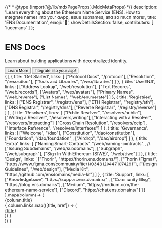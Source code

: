{/* * @type {import('@/lib/mdxPageProps').MdxMetaProps} */}
description: 'Learn everything about the Ethereum Name Service (ENS). How to integrate names into your dApp, issue subnames, and so much more!',
title: 'ENS Documentation',
emoji: '👋',
showDetailsSection: false,
contributors: [
'lucemans'
]
};

<div className="bg-ens-light-background-secondary dark:bg-ens-dark-background-secondary">
<div className="max-w-5xl mx-auto space-y-4 py-16 px-4 sm:px-6">

<h1>ENS Docs</h1>

<p>Learn about building applications with decentralized identity.</p>

<div className="flex gap-3 flex-col sm:flex-row">
    <Button href="/learn/protocol">Learn More</Button>
    <Button variant="secondary" href="/web/quickstart">Integrate into your app!</Button>
</div>
</div>
</div>

<div className="max-w-5xl !mx-auto space-y-4 pt-6 px-4 sm:px-6 w-full">
<div className="grid grid-cols-2 lg:grid-cols-4 gap-4">
    {
        [
            {
                title: 'Get Started',
                links: [
                    ["Protocol Docs", "/protocol"],
                    ["Resolution", "/resolution"],
                    ["Tools and Libraries", "/web/libraries"]
                ]
            },
            {
                title: 'Use ENS',
                links: [
                    ["Address Lookup", "/web/resolution"],
                    ["Text Records", "/web/records"],
                    ["Avatars", "/web/avatars"],
                    ["Primary Names", "/web/reverse"],
                    ["List Names", "/web/enumerate"]
                ]
            },
            {
                title: 'Registries',
                links: [
                    ["ENS Registrar", "/registry/ens"],
                    ["ETH Registrar", "/registry/eth"],
                    ["DNS Registrar", "/registry/dns"],
                    ["Reverse Registrar", "/registry/reverse"]
                ]
            },
            {
                title: 'Resolvers',
                links: [
                    ["Public Resolver", "/resolvers/public"],
                    ["Writing a Resolver", "/resolvers/writing"],
                    ["Interacting with a Resolver", "/resolvers/interacting"],
                    ["Cross Chain Resolution", "/resolvers/ccip"],
                    ["Interface Reference", "/resolvers/interfaces"]
                ]
            },
            {
                title: 'Governance',
                links: [
                    ["Welcome", "/dao"],
                    ["Constitution", "/dao/constitution"],
                    ["Foundation", "/dao/foundation"],
                    ["Airdrop", "/dao/airdrop"]
                ]
            },
            {
                title: 'Extra',
                links: [
                    ["Naming Smart-Contracts", "/web/naming-contracts"],
                    // ["Issuing Subdomains", "/web/subdomains"],
                    ["Subgraph", "/web/subgraph"],
                    ["Sign In With Ethereum (SIWE)", "/web/siwe"]
                ]
            },
            {
                title: 'Design',
                links: [
                    ["Thorin", "https://thorin.ens.domains/"],
                    ["Thorin (Figma)", "https://www.figma.com/community/file/1303431204471074291"],
                    ["Design Guidelines", "/web/design"],
                    ["Media Kit", "https://github.com/ensdomains/media-kit"]
                ]
            },
            {
                title: 'Support',
                links: [
                    ["Knowledgebase", "https://support.ens.domains/"],
                    ["Community Blog", "https://blog.ens.domains"],
                    ["Medium", "https://medium.com/the-ethereum-name-service"],
                    ["Discord", "https://chat.ens.domains/"]
                ]
            }
        ].map((column) => (
            <div>
                <div className="font-bold">{column.title}</div>
                {
                    column.links.map(([title, href]) => (
                        <div className="flex items-center gap-3">
                            <a href={href}>{title}</a>
                        </div>
                    ))
                }
            </div>
        ))
    }
</div>

</div>
